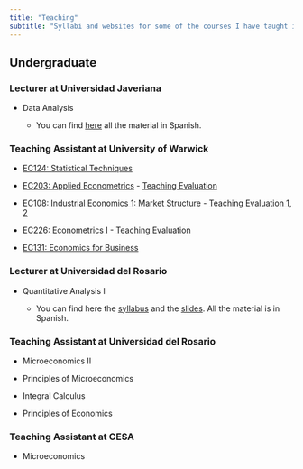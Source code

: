 ```yaml
---
title: "Teaching"
subtitle: "Syllabi and websites for some of the courses I have taught in the UK and Colombia"
---
```


## Undergraduate

### Lecturer at Universidad Javeriana

-   Data Analysis

    -   You can find [here](https://github.com/ccardonaandrade/analisis_de_datos/tree/main) all the material in Spanish.

### Teaching Assistant at University of Warwick

-   [EC124: Statistical Techniques](https://warwick.ac.uk/fac/soc/economics/current/modules/ec124/) 

-   [EC203: Applied Econometrics](https://warwick.ac.uk/fac/soc/economics/current/modules/ec203/) - [Teaching Evaluation](teach_eval/ec203_carlos_cardona.pdf)

-   [EC108: Industrial Economics 1: Market Structure](https://warwick.ac.uk/fac/soc/economics/current/modules/ec208/) - [Teaching Evaluation 1](teach_eval/ec208_I_carlos_cardona.pdf), [2](teach_eval/ec208_II_carlos_cardona.pdf)

-   [EC226: Econometrics I](https://warwick.ac.uk/fac/soc/economics/current/modules/ec226/) - [Teaching Evaluation](teach_eval/ec226_carlos_cardona.pdf)

-   [EC131: Economics for Business](https://warwick.ac.uk/fac/soc/economics/current/modules/ec131/)

### Lecturer at Universidad del Rosario

-   Quantitative Analysis I

    -   You can find here the [syllabus](https://github.com/ccardonaandrade/analisis_cuantitativo/blob/main/syllabus.pdf) and the [slides](https://github.com/ccardonaandrade/analisis_cuantitativo/tree/main/slides). All the material is in Spanish.

### Teaching Assistant at Universidad del Rosario

-   Microeconomics II

-   Principles of Microeconomics

-   Integral Calculus

-   Principles of Economics

### Teaching Assistant at CESA

-   Microeconomics
